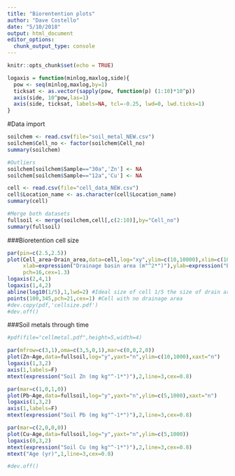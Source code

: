```yaml
---
title: "Biorentention plots"
author: "Dave Costello"
date: "5/10/2018"
output: html_document
editor_options: 
  chunk_output_type: console
---
```


```r
knitr::opts_chunk$set(echo = TRUE)

logaxis = function(minlog,maxlog,side){
  pow <- seq(minlog,maxlog,by=1)
  ticksat <- as.vector(sapply(pow, function(p) (1:10)*10^p))
  axis(side, 10^pow,las=1)
  axis(side, ticksat, labels=NA, tcl=-0.25, lwd=0, lwd.ticks=1)
}

```



#Data import
```r
soilchem <- read.csv(file="soil_metal_NEW.csv")
soilchem$Cell_no <- factor(soilchem$Cell_no)
summary(soilchem)

#Outliers
soilchem[soilchem$Sample=="30a",'Zn'] <- NA
soilchem[soilchem$Sample=="12a",'Cu'] <- NA

cell <- read.csv(file="cell_data_NEW.csv")
cell$Location_name <- as.character(cell$Location_name)
summary(cell)

#Merge both datasets
fullsoil <- merge(soilchem,cell[,c(2:10)],by="Cell_no")
summary(fullsoil)

```


###Bioretention cell size
```r
par(pin=c(2.5,2.5))
plot(Cell_area~Drain_area,data=cell,log="xy",ylim=c(10,10000),xlim=c(100,10000),xaxt="n",yaxt="n",
     xlab=expression("Drainage basin area (m"^2*")"),ylab=expression("Bioretention cell area (m"^2*")"),
     pch=16,cex=1.3)
logaxis(2,4,1)
logaxis(1,4,2)
abline(log10(1/5),1,lwd=2) #Ideal size of cell 1/5 the size of drain area
points(100,345,pch=21,cex=1) #Cell with no drainage area
#dev.copy(pdf,'cellsize.pdf')
#dev.off()
```

###Soil metals through time
```r
#pdf(file="cellmetal.pdf",height=5,width=4)

par(mfrow=c(3,1),oma=c(3,5,0,1),mar=c(0,0,2,0))
plot(Zn~Age,data=fullsoil,log="y",yaxt="n",ylim=c(10,1000),xaxt="n")
logaxis(1,3,2)
axis(1,labels=F)
mtext(expression("Soil Zn (mg kg"^-1*")"),2,line=3,cex=0.8)

par(mar=c(1,0,1,0))
plot(Pb~Age,data=fullsoil,log="y",yaxt="n",ylim=c(5,1000),xaxt="n")
logaxis(1,3,2)
axis(1,labels=F)
mtext(expression("Soil Pb (mg kg"^-1*")"),2,line=3,cex=0.8)

par(mar=c(2,0,0,0))
plot(Cu~Age,data=fullsoil,log="y",yaxt="n",ylim=c(5,1000))
logaxis(0,3,2)
mtext(expression("Soil Cu (mg kg"^-1*")"),2,line=3,cex=0.8)
mtext("Age (yr)",1,line=3,cex=0.8)

#dev.off()
```

